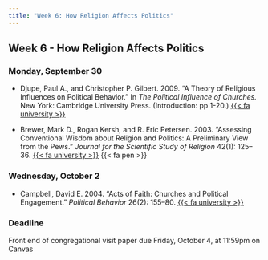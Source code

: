 ```yaml
---
title: "Week 6: How Religion Affects Politics"
---
```


::: {.content-visible when-format="pdf"}

## Week 6 - How Religion Affects Politics

:::


[//]: <> (Need to write intro)

### Monday, September 30

- Djupe, Paul A., and Christopher P. Gilbert. 2009. "A Theory of Religious Influences on Political Behavior." In *The Political Influence of Churches.* New York: Cambridge University Press. (Introduction: pp 1-20.) [{{< fa university >}}](https://search.ebscohost.com/login.aspx?direct=true&AuthType=shib&db=nlebk&AN=331291&site=eds-live&scope=site&custid=asc1&ebv=EB&ppid=pp_1)

- Brewer, Mark D., Rogan Kersh, and R. Eric Petersen. 2003. "Assessing Conventional Wisdom about Religion and Politics: A Preliminary View from the Pews." *Journal for the Scientific Study of Religion* 42(1): 125–36. [{{< fa university >}}](https://go.openathens.net/redirector/agnesscott.edu?url=https%3A%2F%2Fdoi.org%2F10.1111%2F1468-5906.00166) {{< fa pen >}}




### Wednesday, October 2

- Campbell, David E. 2004. "Acts of Faith: Churches and Political Engagement." *Political Behavior* 26(2): 155–80. [{{< fa university >}}](https://go.openathens.net/redirector/agnesscott.edu?url=https%3A%2F%2Fdoi.org%2F10.1023%2FB%3APOBE.0000035961.78836.5f)


 
:::{.callout-important}

### Deadline

Front end of congregational visit paper due Friday, October 4, at 11:59pm on Canvas

:::
